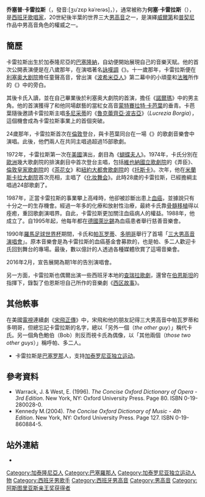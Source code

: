{{noteTA
|1=zh-hans:卡雷拉斯;zh-hk:卡雷拉斯;zh-tw:卡列拉斯;
|2=zh-hans:喬塞普; zh-tw:喬塞普; zh-hk:約瑟;
|3=zh-hk:女人善變;zh-tw:善變的女人;
|4=zh-hans:多尼采蒂; zh-hant:董尼采第;
|5=zh-hans:帕瓦罗蒂;zh-hk:巴伐洛堤;zh-tw:帕華洛帝;
|6=zh-hans:西区故事; zh-hant:西城故事;
}}
{{Catalan name|Carreras|Coll}}
{{Infobox person
| name         = 約瑟·卡雷拉斯<br>José Carreras
| image        = Jose Carreras - World Economic Forum Annual Meeting 2011 - cropped.jpg
| caption      = 
| birth_date   = {{birth date and age|1946|12|5|dy=y}}
| birth_place  = {{ESP}}[[巴塞隆納|巴塞隆納]]
| nationality  = {{ESP}}
| alma_mater   = 
| occupation   = [[男高音|男高音]]
| years_active = 1954至今
| party        = 
| spouse       = {{plainlist|
*Mercedes Pérez (1971–1992)
*Jutta Jäger (2006–2011)
}}
| children     = Albert <br>Julia
| pseudonym    = 
}}
'''乔塞普·卡雷拉斯'''（{{lang-ca|'''Josep Maria Carreras i Coll'''}}，發音:[ʒuˈzɛp kəˈreɾəs]，{{bd|1946年|12月5日|catIdx=C}}），通常被称为'''何塞·卡雷拉斯'''（{{lang-es|'''José Carreras'''}}），是[[西班牙|西班牙]][[歌唱家|歌唱家]]，20世紀後半葉的世界三大[[男高音|男高音]]之一，是演繹[[威爾第|威爾第]]和[[普契尼|普契尼]]作品中男高音角色的權威之一。

== 簡歷 ==
卡雷拉斯出生於加泰隆尼亞的[[巴塞隆納|巴塞隆納]]，自幼便開始展現自己的音樂天賦。他的首次公開表演便是在八歲那年，在{{tsl|en|Radio Nacional de España|西班牙國立電台}}演唱著名[[詠嘆調|詠嘆調]]《{{tsl|en|La donna è mobile|女人善變|善變的女人}}》。十一歲那年，卡雷拉斯便在[[利塞奥大剧院|利塞奥大剧院]]擔任童聲高音，曾出演《[[波希米亚人_(歌剧)|波希米亞人]]》第二幕中的小頑童和[[曼努埃尔·德·法利亚|法雅]]所作的《{{tsl|en|El retablo de maese Pedro|彼得羅先生的木偶戲}}》中的旁白。

其後卡氏入讀{{tsl|en|Conservatori Superior de Música del Liceu|利塞奥高等音樂學院}}，並在自己畢業後於利塞奥大劇院的首演，擔任《[[諾爾瑪|諾爾瑪]]》中的男主角。他的首演獲得了和他同場獻藝的當紅女高音[[蒙特賽拉特·卡芭葉|蒙特賽拉特·卡芭葉]]的垂青。卡芭葉隨後邀請卡雷拉斯主唱[[葛塔諾·多尼采蒂|多尼采蒂]]的《[[魯克蕾齊亞·波吉亞|魯克蕾齊亞·波吉亞]]》（''Lucrezia Borgia''），這個機會成為卡雷拉斯事業上的首個突破。

24歲那年，卡雷拉斯首次在[[倫敦|倫敦]]登台，與卡芭葉同台在一場《{{tsl|en|Maria Stuarda|瑪麗亞·斯圖亞達}}》的歌劇音樂會中演唱。此後，他們兩人在共同主唱過超過15部歌劇。

1972年，卡雷拉斯第一次在[[美國|美國]]演出，劇目為《[[蝴蝶夫人|蝴蝶夫人]]》。1974年，卡氏分別在[[歐洲|歐洲]]幾大歌劇院的排演劇目中首次登台主唱，包括[[維也納國立歌劇院|維也納國立歌劇院]]的《弄臣》、[[倫敦皇家歌劇院|倫敦皇家歌劇院]]的《[[茶花女_(歌劇)|茶花女]]》和[[紐約|紐約]][[大都會歌劇院|大都會歌劇院]]的《[[托斯卡|托斯卡]]》。次年，他在[[米蘭|米蘭]][[斯卡拉大劇院|斯卡拉大劇院]]首次亮相，主唱了《[[化妆舞会_(歌剧)|化妆舞会]]》。此時28歲的卡雷拉斯，已經擔綱主唱過24部歌劇了。

1987年，正當卡雷拉斯的事業攀上高峰時，他卻被診斷出患上[[血癌|血癌]]，並據說只有十分之一的生存機會。經過一年多的化療和放射性治療，最終卡氏靠[[骨髓移植|骨髓移植]]得以痊癒，重回歌劇演唱界。自此，卡雷拉斯更加關注血癌病人的權益。1988年，他成立了{{tsl|en|José Carreras Leukaemia Foundation|何塞·卡雷拉斯國際血癌基金會}}。自1995年起，他每年都在[[德國|德國]][[萊比錫|萊比錫]]為血癌患者舉行慈善音樂會。

1990年[[羅馬|羅馬]][[1990年世界盃足球賽|足球世界杯]]期間，卡氏和[[卢奇亚诺·帕瓦罗蒂|帕瓦罗蒂]]、[[普拉西多·多明哥|多明哥]]舉行了首場「[[三大男高音演唱會|三大男高音演唱會]]」。原本音樂會是為卡雷拉斯的血癌基金會募款的，也是帕、多二人歡迎卡氏回到舞台的專場。最後，數以億計的人透過各種媒體欣賞了這場音樂會。

2016年2月，宣告展開為期1年的告別演唱會。

另一方面，卡雷拉斯也偶爾出演一些西班牙本地的[[查瑞拉歌劇|查瑞拉歌劇]]，還曾在[[伦纳德·伯恩斯坦|伯恩斯坦]]的指揮下，錄製了伯恩斯坦自己所作的音樂劇《[[西城故事|西区故事]]》。

== 其他軼事 ==
在美國[[電視|電視]]連續劇《[[宋飛正傳|宋飛正傳]]》中，宋飛和他的朋友記得三大男高音中帕瓦罗蒂和多明哥，但總忘記卡雷拉斯的名字，總以「另外一個（''the other guy''）」稱代卡氏。另一個角色鮑伯（Bob）則反而視卡氏為偶像，以「其他兩個（''those two other guys''）」稱呼帕、多二人。
*卡雷拉斯是[[巴塞罗那|巴塞罗那]]人，支持[[加泰罗尼亚独立运动|加泰罗尼亚独立运动]]。

== 參考資料 ==
{{reflist}}
<div class="references-small">

* Warrack, J. & West, E. (1996). ''The Concise Oxford Dictionary of Opera - 3rd Edition''. New York, NY: Oxford University Press. Page 80. ISBN 0-19-280028-0. 
* Kennedy M.(2004). ''The Concise Oxford Dictionary of Music - 4th Edition''. New York, NY: Oxford University Press. Page 127. ISBN 0-19-860884-5. 

</div>

== 站外連結 ==
* 

{{阿斯图里亚斯亲王奖获得者|arts}}
{{Authority control}}
{{DEFAULTSORT:Carreras,José}}
[[Category:加泰隆尼亞人|Category:加泰隆尼亞人]]
[[Category:巴塞羅那人|Category:巴塞羅那人]]
[[Category:加泰罗尼亚独立运动人物|Category:加泰罗尼亚独立运动人物]]
[[Category:西班牙男歌手|Category:西班牙男歌手]]
[[Category:西班牙男高音|Category:西班牙男高音]]
[[Category:男高音|Category:男高音]]
[[Category:阿斯图里亚斯亲王奖获得者|Category:阿斯图里亚斯亲王奖获得者]]